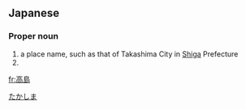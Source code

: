 ==Japanese==
{{ja-kanjitab|たか|しま|yomi=k}}

===Proper noun===
{{ja-pos|たかしま|proper}}

# a place name, such as that of Takashima City in [[Shiga]] Prefecture
# {{surname|lang=ja|sort=たかしま}}

[[Category:ja:Cities|たかしま]]

[[fr:高島]]